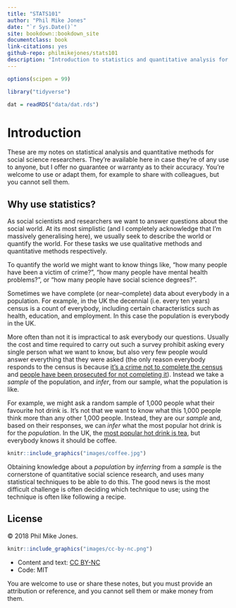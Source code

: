 ```yaml
--- 
title: "STATS101"
author: "Phil Mike Jones"
date: "`r Sys.Date()`"
site: bookdown::bookdown_site
documentclass: book
link-citations: yes
github-repo: philmikejones/stats101
description: "Introduction to statistics and quantitative analysis for social scientists."
---
```


```r
options(scipen = 99)
```

```r
library("tidyverse")
```

```r
dat = readRDS("data/dat.rds")
```


# Introduction

These are my notes on statistical analysis and quantitative methods for social science researchers.
They're available here in case they're of any use to anyone, but I offer no guarantee or warranty as to their accuracy.
You're welcome to use or adapt them, for example to share with colleagues, but you cannot sell them.


## Why use statistics?

As social scientists and researchers we want to answer questions about the social world.
At its most simplistic (and I completely acknowledge that I'm massively generalising here), we usually seek to describe the world or quantify the world.
For these tasks we use qualitative methods and quantitative methods respectively.

To quantify the world we might want to know things like, "how many people have been a victim of crime?", "how many people have mental health problems?", or "how many people have social science degrees?".

Sometimes we have complete (or near--complete) data about everybody in a population.
For example, in the UK the decennial (i.e. every ten years) census is a count of everybody, including certain characteristics such as health, education, and employment.
In this case the population is everybody in the UK.

More often than not it is impractical to ask everybody our questions.
Usually the cost and time required to carry out such a survey prohibit asking every single person what we want to know, but also very few people would answer everything that they were asked (the only reason everybody responds to the census is because [it's a crime not to complete the census](https://en.wikipedia.org/wiki/Census_in_the_United_Kingdom#Criminal_law) and [people have been prosecuted for not completing it](https://www.theguardian.com/uk/2012/jan/27/120-convicted-census-forms-2011)).
Instead we take a *sample* of the population, and *infer*, from our sample, what the population is like.

For example, we might ask a random sample of 1,000 people what their favourite hot drink is.
It's not that we want to know what this 1,000 people think more than any other 1,000 people.
Instead, they are our *sample* and, based on their responses, we can *infer* what the most popular hot drink is for the *population*.
In the UK, the [most popular hot drink is tea](https://www.statista.com/statistics/697383/favorite-hot-drinks-united-kingdom-uk/), but everybody knows it should be coffee.

```r
knitr::include_graphics("images/coffee.jpg")
```

Obtaining knowledge about a *population* by *inferring* from a *sample* is the cornerstone of quantitative social science research, and uses many statistical techniques to be able to do this.
The good news is the most difficult challenge is often deciding which technique to use; using the technique is often like following a recipe.


## License

&copy; 2018 Phil Mike Jones.

```r
knitr::include_graphics("images/cc-by-nc.png")
```

- Content and text: [CC BY-NC](https://creativecommons.org/licenses/by-nc/4.0/)
- Code: MIT

You are welcome to use or share these notes, but you must provide an attribution or reference, and you cannot sell them or make money from them.
